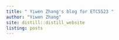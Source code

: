 ```yaml
---
title: " Yiwen Zhang's blog for ETC5523 "
author: "Yiwen Zhang"
site: distill::distill_website
listing: posts
---
```





